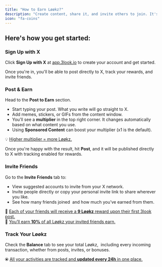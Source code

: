 ```yaml
---
title: "How to Earn Løøkz?"
description: "Create content, share it, and invite others to join. It's that simple."
icon: "fa-coins"
---
```


## Here's how you get started:

### Sign Up with X

Click **Sign Up with X** at [app.3look.io](http://app.3look.io) to create your account and get started.

Once you're in, you'll be able to post directly to X, track your rewards, and invite friends.

### Post & Earn

Head to the **Post to Earn** section.

- Start typing your post. What you write will go straight to X.
- Add memes, stickers, or GIFs from the content window.
- You’ll see a **multiplier** in the top right corner. It changes automatically based on what content you use.
- Using **Sponsored Content** can boost your multiplier (x1 is the default).

💡 <u>Higher multiplier = more Løøkz.</u>

Once you're happy with the result, hit **Post**, and it will be published directly to X with tracking enabled for rewards.

### Invite Friends

Go to the **Invite Friends** tab to:

- View suggested accounts to invite from your X network.
- Invite people directly or copy your personal invite link to share wherever you like.
- See how many friends joined  and how much you’ve earned from them.

👤 <u>Each of your friends will receive a </u>**<u>9 Løøkz</u>**<u> reward upon their first 3look post.</u>\
👤 <u>You’ll earn </u>**<u>10%</u>**<u> of all Løøkz your invited friends earn.</u>

### Track Your Løøkz

Check the **Balance** tab to see your total Løøkz,  including every incoming transaction, whether from posts, invites, or bonuses.

⦿ <u>All your activities are tracked and </u>**<u>updated every 24h</u>**<u> in one place.</u>
